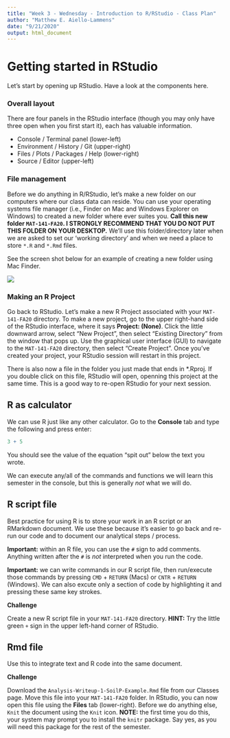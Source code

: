 ```yaml
---
title: "Week 3 - Wednesday - Introduction to R/RStudio - Class Plan"
author: "Matthew E. Aiello-Lammens"
date: "9/21/2020"
output: html_document
---
```


# Getting started in RStudio

Let's start by opening up RStudio. Have a look at the components here.

### Overall layout

There are four panels in the RStudio interface (though you may only have three open when you first start it), each has valuable information.

* Console / Terminal panel (lower-left)
* Environment / History / Git (upper-right)
* Files / Plots / Packages / Help (lower-right)
* Source / Editor (upper-left)

### File management

Before we do anything in R/RStudio, let's make a new folder on our computers where our class data can reside.
You can use your operating systems file manager (i.e., Finder on Mac and Windows Explorer on Windows) to created a new folder where ever suites you. 
**Call this new folder `MAT-141-FA20`. I STRONGLY RECOMMEND THAT YOU DO NOT PUT THIS FOLDER ON YOUR DESKTOP.**
We'll use this folder/directory later when we are asked to set our 'working directory' and when we need a place to store `*.R` and `*.Rmd` files.

See the screen shot below for an example of creating a new folder using Mac Finder.

![](New-Folder.png)

### Making an R Project

Go back to RStudio.
Let's make a new R Project associated with your `MAT-141-FA20` directory. 
To make a new project, go to the upper right-hand side of the RStudio interface, where it says **Project: (None)**.
Click the little downward arrow, select "New Project", then select "Existing Directory" from the window that pops up. 
Use the graphical user interface (GUI) to navigate to the `MAT-141-FA20` directory, then select "Create Project".
Once you've created your project, your RStudio session will restart in this project.

There is also now a file in the folder you just made that ends in *.Rproj.
If you double click on this file, RStudio will open, openning this project at the same time.
This is a good way to re-open RStudio for your next session.

## R as calculator

We can use R just like any other calculator. 
Go to the **Console** tab and type the following and press enter:

```r
3 + 5
```

You should see the value of the equation "spit out" below the text you wrote.

We can execute any/all of the commands and functions we will learn this semester in the console, but this is generally *not* what we will do.


## R script file

Best practice for using R is to store your work in an R script or an RMarkdown document.
We use these because it's easier to go back and re-run our code and to document our analytical steps / process.

**Important:** within an R file, you can use the `#` sign to add comments. Anything written after the `#` is *not* interpreted when you run the code.

**Important:** we can write commands in our R script file, then run/execute those commands by pressing `CMD` + `RETURN` (Macs) or `CNTR` + `RETURN` (Windows). We can also excute only a section of code by highlighting it and pressing these same key strokes.


**Challenge**

Create a new R script file in your `MAT-141-FA20` directory. **HINT:** Try the little green `+` sign in the upper left-hand corner of RStudio.


## Rmd file

Use this to integrate text and R code into the same document.

**Challenge**

Download the `Analysis-Writeup-1-SoilP-Example.Rmd` file from our Classes page. 
Move this file into your `MAT-141-FA20` folder.
In RStudio, you can now open this file using the **Files** tab (lower-right).
Before we do anything else, `Knit` the document using the `Knit` icon.
**NOTE:** the first time you do this, your system may prompt you to install the `knitr` package. 
Say yes, as you will need this package for the rest of the semester.




